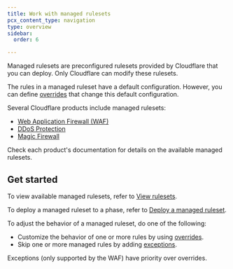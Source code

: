 ```yaml
---
title: Work with managed rulesets
pcx_content_type: navigation
type: overview
sidebar:
  order: 6

---
```


Managed rulesets are preconfigured rulesets provided by Cloudflare that you can deploy. Only Cloudflare can modify these rulesets.

The rules in a managed ruleset have a default configuration. However, you can define [overrides](/ruleset-engine/managed-rulesets/override-managed-ruleset/) that change this default configuration.

Several Cloudflare products include managed rulesets:

* [Web Application Firewall (WAF)](/waf/managed-rules/)
* [DDoS Protection](/ddos-protection/managed-rulesets/)
* [Magic Firewall](/magic-firewall/how-to/enable-managed-rulesets/)

Check each product's documentation for details on the available managed rulesets.

## Get started

To view available managed rulesets, refer to [View rulesets](/ruleset-engine/basic-operations/view-rulesets/).

To deploy a managed ruleset to a phase, refer to [Deploy a managed ruleset](/ruleset-engine/managed-rulesets/deploy-managed-ruleset/).

To adjust the behavior of a managed ruleset, do one of the following:

* Customize the behavior of one or more rules by using [overrides](/ruleset-engine/managed-rulesets/override-managed-ruleset/).
* Skip one or more managed rules by adding [exceptions](/ruleset-engine/managed-rulesets/create-exception/).

Exceptions (only supported by the WAF) have priority over overrides.

